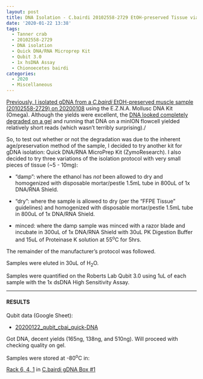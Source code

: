 ```yaml
---
layout: post
title: DNA Isolation - C.bairdi 20102558-2729 EtOH-preserved Tissue via Three Variations Using Quick DNA-RNA MicroPrep Kit
date: '2020-01-22 13:38'
tags:
  - Tanner crab
  - 20102558-2729
  - DNA isolation
  - Quick DNA/RNA Microprep Kit
  - Qubit 3.0
  - 1x hsDNA Assay
  - Chionoecetes bairdi
categories:
  - 2020
  - Miscellaneous
---
```

[Previously, I isolated gDNA from a _C.bairdi_ EtOH-preserved muscle sample (20102558-2729) on 20200108](https://robertslab.github.io/sams-notebook/posts/2020/2020-01-08-DNA-Isolation-and-Quantification-C.bairdi-gDNA-from-EtOH-Preserved-Tissue.html) using the E.Z.N.A. Mollusc DNA Kit (Omega). Although the yields were excellent, the [DNA looked completely degraded on a gel](https://robertslab.github.io/sams-notebook/2020/01/09/DNA-Quality-Assessment-Agarose-Gel-and-NanoDrop-on-C.bairdi-gDNA/) and running that DNA on a minION flowcell yielded relatively short reads (which wasn't terribly surprising)./

So, to test out whether or not the degradation was due to the inherent age/preservation method of the sample, I decided to try another kit for gDNA isolation: Quick DNA/RNA MicroPrep Kit (ZymoResearch). I also decided to try three variations of the isolation protocol with very small pieces of tissue (~5 - 10mg):

- "damp": where the ethanol has _not_ been allowed to dry and homogenized with disposable mortar/pestle 1.5mL tube in 800uL of 1x DNA/RNA Shield.

- "dry": where the sample is allowed to dry (per the "FFPE Tissue" guidelines) and homogenized with disposable mortar/pestle 1.5mL tube in 800uL of 1x DNA/RNA Shield.

- minced: where the damp sample was minced with a razor blade and incubate in 300uL of 1x DNA/RNA Shield with 30uL PK Digestion Buffer and 15uL of Proteinase K solution at 55<sup>o</sup>C for 5hrs.

The remainder of the manufacturer's protocol was followed.

Samples were eluted in 30uL of H<sub>2</sub>O.

Samples were quantified on the Roberts Lab Qubit 3.0 using 1uL of each sample with the 1x dsDNA High Sensitivity Assay.

---

#### RESULTS

Qubit data (Google Sheet):

- [20200122_qubit_cbai_quick-DNA](https://docs.google.com/spreadsheets/d/1YXFRzvqTXIQ8cvZ77sRdlwllQad1s8UIUlmispuPZ6A/edit?usp=sharing)

Got DNA, decent yields (165ng, 138ng, and 510ng). Will proceed with checking quality on gel.

Samples were stored at -80<sup>o</sup>C in:

[Rack 6, 4, 1](http://b.link/srlab-80C) in [C.bairdi gDNA Box #1](https://docs.google.com/spreadsheets/d/1D09mPvwDReuUNR36p_BrlrNfev_Ko1F83W4EKdAO6bk/edit?usp=sharing)
